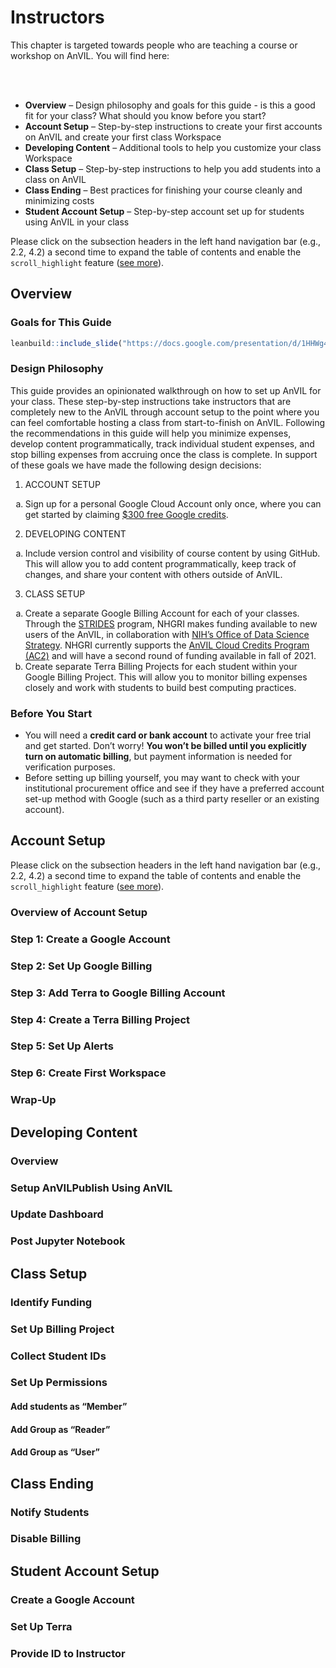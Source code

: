 # Instructors

This chapter is targeted towards people who are teaching a course or workshop on AnVIL. You will find here:

<br> <!-- Capital letter makes part of below content indented which doesn't look good.. can remove the <br> if more text is added above -->
<br>

- **Overview** -- Design philosophy and goals for this guide - is this a good fit for your class?  What should you know before you start?
- **Account Setup** -- Step-by-step instructions to create your first accounts on AnVIL and create your first class Workspace
- **Developing Content** -- Additional tools to help you customize your class Workspace
- **Class Setup** -- Step-by-step instructions to help you add students into a class on AnVIL
- **Class Ending** -- Best practices for finishing your course cleanly and minimizing costs
- **Student Account Setup** -- Step-by-step account set up for students using AnVIL in your class

::: {.fyi}
Please click on the subsection headers in the left hand 
navigation bar (e.g., 2.2, 4.2) a second time to expand the 
table of contents and enable the `scroll_highlight` feature 
([see more](https://jhudatascience.org/AnVIL_Book_Getting_Started/introduction.html#activate-scroll_highlight-feature)).
:::

<!------------------------------------------>

## Overview

### Goals for This Guide

```r
leanbuild::include_slide("https://docs.google.com/presentation/d/1HHWg47Tg6miv_K7GNB6ZDTx-4Jc5IMl7APfFtD1Rqag/edit#slide=id.ge21c626cf0_0_5")
```

### Design Philosophy

This guide provides an opinionated walkthrough on how to set up AnVIL for your class.  These step-by-step instructions take instructors that are completely new to the AnVIL through account setup to the point where you can feel comfortable hosting a class from start-to-finish on AnVIL. Following the recommendations in this guide will help you minimize expenses, develop content programmatically, track individual student expenses, and stop billing expenses from accruing once the class is complete. In support of these goals we have made the following design decisions:

1. ACCOUNT SETUP

a. Sign up for a personal Google Cloud Account only once, where you can get started by claiming [$300 free Google credits](https://cloud.google.com/free/docs/gcp-free-tier/#free-trial).

2. DEVELOPING CONTENT

a. Include version control and visibility of course content by using GitHub. This will allow you to add content programmatically, keep track of changes, and share your content with others outside of AnVIL.

3. CLASS SETUP

a. Create a separate Google Billing Account for each of your classes. Through the [STRIDES](https://datascience.nih.gov/strides) program, NHGRI makes funding available to new users of the AnVIL, in collaboration with [NIH's Office of Data Science Strategy](https://datascience.nih.gov/about/odss). NHGRI currently supports the [AnVIL Cloud Credits Program (AC2)](https://anvilproject.org/news/2021/04/12/announcing-anvil-cloud-cost-credits-program) and will have a second round of funding available in fall of 2021.
b. Create separate Terra Billing Projects for each student within your Google Billing Project. This will allow you to monitor billing expenses closely and work with students to build best computing practices.

### Before You Start

- You will need a **credit card or bank account** to activate your free trial and get started. Don't worry! **You won't be billed until you explicitly turn on automatic billing**, but payment information is needed for verification purposes.
- Before setting up billing yourself, you may want to check with your institutional procurement office and see if they have a preferred account set-up method with Google (such as a third party reseller or an existing account).

<!-- Checklist -->

<!------------------------------------------>

## Account Setup

::: {.fyi}
Please click on the subsection headers in the left hand 
navigation bar (e.g., 2.2, 4.2) a second time to expand the 
table of contents and enable the `scroll_highlight` feature 
([see more](https://jhudatascience.org/AnVIL_Book_Getting_Started/introduction.html#activate-scroll_highlight-feature)).
:::

### Overview of Account Setup

### Step 1: Create a Google Account

### Step 2: Set Up Google Billing

### Step 3: Add Terra to Google Billing Account

### Step 4: Create a Terra Billing Project

### Step 5: Set Up Alerts

### Step 6: Create First Workspace

### Wrap-Up

<!------------------------------------------>

## Developing Content

### Overview

### Setup AnVILPublish Using AnVIL

### Update Dashboard

### Post Jupyter Notebook

<!------------------------------------------>

## Class Setup

### Identify Funding

### Set Up Billing Project

### Collect Student IDs

### Set Up Permissions

#### Add students as “Member” 

<!-- to Terra Group (so don’t have to type every ID) -->

#### Add Group as “Reader” 

<!-- to Instructor Workspace (to allow clone of this workspace) -->

#### Add Group as “User” 

<!-- Roles on Billing Project (allow to clone any workspace) -->

<!------------------------------------------>

## Class Ending

### Notify Students

### Disable Billing

<!------------------------------------------>

## Student Account Setup

### Create a Google Account

### Set Up Terra

### Provide ID to Instructor
